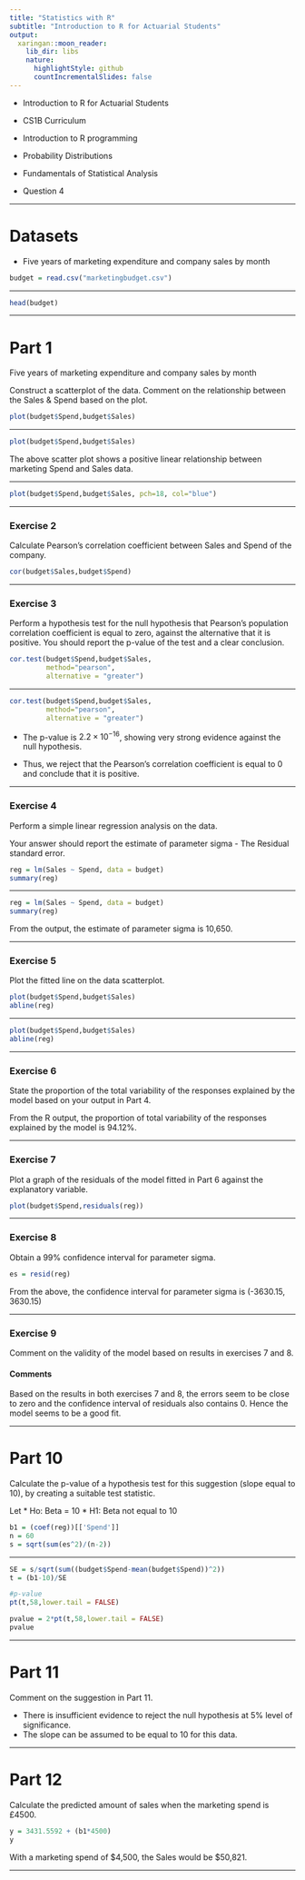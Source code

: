 ```yaml
---
title: "Statistics with R"
subtitle: "Introduction to R for Actuarial Students"
output:
  xaringan::moon_reader:
    lib_dir: libs
    nature:
      highlightStyle: github
      countIncrementalSlides: false
---
```


* Introduction to R for Actuarial Students

* CS1B Curriculum

* Introduction to R programming
* Probability Distributions
* Fundamentals of Statistical Analysis

* Question 4

---

Datasets
=================

* Five years of marketing expenditure and company sales by month 

```r
budget = read.csv("marketingbudget.csv")
```


---

```r
head(budget)
```

---

Part 1
=================

Five years of marketing expenditure and company sales by month 


Construct a scatterplot of the data. Comment on the relationship between the Sales & 
Spend based on the plot. 

```r
plot(budget$Spend,budget$Sales)
```

---

```r
plot(budget$Spend,budget$Sales)
```

The above scatter plot shows a positive linear relationship between marketing Spend and Sales data. 


---

```r
plot(budget$Spend,budget$Sales, pch=18, col="blue")
```

---

### Exercise  2


Calculate Pearson’s correlation coefficient between Sales and Spend of the company. 


```r
cor(budget$Sales,budget$Spend) 

```

---

### Exercise  3

Perform a hypothesis test for the null hypothesis that Pearson’s population correlation 
coefficient is equal to zero, against the alternative that it is positive. You should report the 
p-value of the test and a clear conclusion. 


```r
cor.test(budget$Spend,budget$Sales,
         method="pearson",
         alternative = "greater")
```

---

```r
cor.test(budget$Spend,budget$Sales,
         method="pearson",
         alternative = "greater")
```

* The p-value is $2.2 \times 10^{-16}$, showing very strong evidence against the null hypothesis. 

* Thus, we reject that the Pearson’s correlation coefficient is equal to 0 and conclude that it is positive. 

---

### Exercise  4

Perform a simple linear regression analysis on the data. 

Your answer should report the estimate of parameter sigma - The Residual standard error. 

```r
reg = lm(Sales ~ Spend, data = budget) 
summary(reg) 
```

---

```r
reg = lm(Sales ~ Spend, data = budget) 
summary(reg) 
```

From the output, the estimate of parameter sigma is 10,650. 

---

### Exercise  5


Plot the fitted line on the data scatterplot. 

```r
plot(budget$Spend,budget$Sales)
abline(reg) 
```



---

```r
plot(budget$Spend,budget$Sales)
abline(reg) 
```


---

### Exercise  6

State the proportion of the total variability of the responses explained by the model based on your output in Part 4. 

From the R output, the proportion of total variability of the responses explained by the model is 94.12%. 

---

### Exercise  7

Plot a graph of the residuals of the model fitted in Part 6 against the explanatory variable. 


```r
plot(budget$Spend,residuals(reg))
```

---

### Exercise  8


Obtain a 99% confidence interval for parameter sigma. 

```r
es = resid(reg)
```


From the above, the confidence interval for parameter sigma is (-3630.15, 3630.15) 

---

### Exercise  9

Comment on the validity of the model based on results in exercises 7 and 8. 


#### Comments

Based on the results in both exercises 7 and 8, the errors seem to be close to zero and the 
confidence interval of residuals also contains 0. Hence the model seems to be a good fit. 

---


Part 10
============================

Calculate the p-value of a hypothesis test for this suggestion (slope equal to 10), by 
creating a suitable test statistic. 

Let 
* Ho: Beta = 10 
* H1: Beta not equal to 10 

```r
b1 = (coef(reg))[['Spend']]
n = 60 
s = sqrt(sum(es^2)/(n-2))
```

---

```r
SE = s/sqrt(sum((budget$Spend-mean(budget$Spend))^2))
t = (b1-10)/SE 

#p-value
pt(t,58,lower.tail = FALSE)
```

```r
pvalue = 2*pt(t,58,lower.tail = FALSE)
pvalue 
```

---

Part 11
==================================

Comment on the suggestion in Part 11. 

* There is insufficient evidence to reject the null hypothesis at 5% level of significance. 
* The slope can be assumed to be equal to 10 for this data. 

---


Part 12
==================================
Calculate the predicted amount of sales when the marketing spend is £4500. 


```r
y = 3431.5592 + (b1*4500) 
y 

```

With a marketing spend of \$4,500, the Sales would be \$50,821. 

---